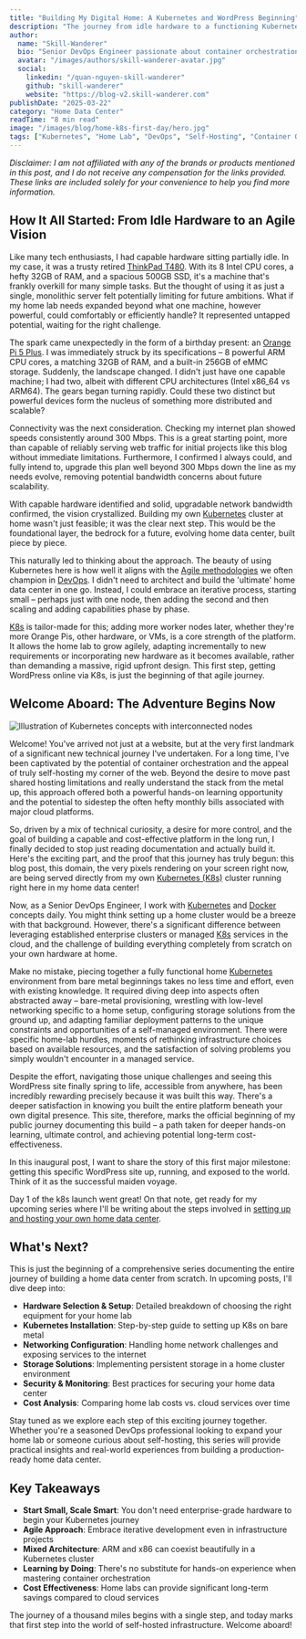 ```yaml
---
title: "Building My Digital Home: A Kubernetes and WordPress Beginning"
description: "The journey from idle hardware to a functioning Kubernetes cluster - documenting the first day of launching a home data center with WordPress"
author:
  name: "Skill-Wanderer"
  bio: "Senior DevOps Engineer passionate about container orchestration, home labs, and building scalable infrastructure from the ground up."
  avatar: "/images/authors/skill-wanderer-avatar.jpg"
  social:
    linkedin: "/quan-nguyen-skill-wanderer"
    github: "skill-wanderer"
    website: "https://blog-v2.skill-wanderer.com"
publishDate: "2025-03-22"
category: "Home Data Center"
readTime: "8 min read"
image: "/images/blog/home-k8s-first-day/hero.jpg"
tags: ["Kubernetes", "Home Lab", "DevOps", "Self-Hosting", "Container Orchestration"]
---
```


_Disclaimer: I am not affiliated with any of the brands or products mentioned in this post, and I do not receive any compensation for the links provided. These links are included solely for your convenience to help you find more information._


## How It All Started: From Idle Hardware to an Agile Vision

Like many tech enthusiasts, I had capable hardware sitting partially idle. In my case, it was a trusty retired [ThinkPad T480](https://www.lenovo.com/us/en/p/laptops/thinkpad/thinkpadt/thinkpad-t480/22tp2tt4800). With its 8 Intel CPU cores, a hefty 32GB of RAM, and a spacious 500GB SSD, it's a machine that's frankly overkill for many simple tasks. But the thought of using it as just a single, monolithic server felt potentially limiting for future ambitions. What if my home lab needs expanded beyond what one machine, however powerful, could comfortably or efficiently handle? It represented untapped potential, waiting for the right challenge.

The spark came unexpectedly in the form of a birthday present: an [Orange Pi 5 Plus](http://www.orangepi.org/html/hardWare/computerAndMicrocontrollers/details/Orange-Pi-5-plus-32GB.html). I was immediately struck by its specifications – 8 powerful ARM CPU cores, a matching 32GB of RAM, and a built-in 256GB of eMMC storage. Suddenly, the landscape changed. I didn't just have one capable machine; I had two, albeit with different CPU architectures (Intel x86_64 vs ARM64). The gears began turning rapidly. Could these two distinct but powerful devices form the nucleus of something more distributed and scalable?

Connectivity was the next consideration. Checking my internet plan showed speeds consistently around 300 Mbps. This is a great starting point, more than capable of reliably serving web traffic for initial projects like this blog without immediate limitations. Furthermore, I confirmed I always could, and fully intend to, upgrade this plan well beyond 300 Mbps down the line as my needs evolve, removing potential bandwidth concerns about future scalability.

With capable hardware identified and solid, upgradable network bandwidth confirmed, the vision crystallized. Building my own [Kubernetes](https://kubernetes.io/) cluster at home wasn't just feasible; it was the clear next step. This would be the foundational layer, the bedrock for a future, evolving home data center, built piece by piece.

This naturally led to thinking about the approach. The beauty of using Kubernetes here is how well it aligns with the [Agile methodologies](https://asana.com/resources/agile-methodology) we often champion in [DevOps](https://en.wikipedia.org/wiki/DevOps). I didn't need to architect and build the 'ultimate' home data center in one go. Instead, I could embrace an iterative process, starting small – perhaps just with one node, then adding the second and then scaling and adding capabilities phase by phase.

[K8s](https://kubernetes.io/) is tailor-made for this; adding more worker nodes later, whether they're more Orange Pis, other hardware, or VMs, is a core strength of the platform. It allows the home lab to grow agilely, adapting incrementally to new requirements or incorporating new hardware as it becomes available, rather than demanding a massive, rigid upfront design. This first step, getting WordPress online via K8s, is just the beginning of that agile journey.

## Welcome Aboard: The Adventure Begins Now

<Image 
  src={k8sIllustration}
  alt="Illustration of Kubernetes concepts with interconnected nodes"
  class="rounded-lg shadow-lg mb-6"
/>


Welcome! You've arrived not just at a website, but at the very first landmark of a significant new technical journey I've undertaken. For a long time, I've been captivated by the potential of container orchestration and the appeal of truly self-hosting my corner of the web. Beyond the desire to move past shared hosting limitations and really understand the stack from the metal up, this approach offered both a powerful hands-on learning opportunity and the potential to sidestep the often hefty monthly bills associated with major cloud platforms.

So, driven by a mix of technical curiosity, a desire for more control, and the goal of building a capable and cost-effective platform in the long run, I finally decided to stop just reading documentation and actually build it. Here's the exciting part, and the proof that this journey has truly begun: this blog post, this domain, the very pixels rendering on your screen right now, are being served directly from my own [Kubernetes (K8s)](https://kubernetes.io/) cluster running right here in my home data center!

Now, as a Senior DevOps Engineer, I work with [Kubernetes](https://kubernetes.io/) and [Docker](https://www.docker.com/) concepts daily. You might think setting up a home cluster would be a breeze with that background. However, there's a significant difference between leveraging established enterprise clusters or managed [K8s](https://kubernetes.io/) services in the cloud, and the challenge of building everything completely from scratch on your own hardware at home.

Make no mistake, piecing together a fully functional home [Kubernetes](https://kubernetes.io/) environment from bare metal beginnings takes no less time and effort, even with existing knowledge. It required diving deep into aspects often abstracted away – bare-metal provisioning, wrestling with low-level networking specific to a home setup, configuring storage solutions from the ground up, and adapting familiar deployment patterns to the unique constraints and opportunities of a self-managed environment. There were specific home-lab hurdles, moments of rethinking infrastructure choices based on available resources, and the satisfaction of solving problems you simply wouldn't encounter in a managed service.

Despite the effort, navigating those unique challenges and seeing this WordPress site finally spring to life, accessible from anywhere, has been incredibly rewarding precisely because it was built this way. There's a deeper satisfaction in knowing you built the entire platform beneath your own digital presence. This site, therefore, marks the official beginning of my public journey documenting this build – a path taken for deeper hands-on learning, ultimate control, and achieving potential long-term cost-effectiveness.

In this inaugural post, I want to share the story of this first major milestone: getting this specific WordPress site up, running, and exposed to the world. Think of it as the successful maiden voyage.

Day 1 of the k8s launch went great! On that note, get ready for my upcoming series where I'll be writing about the steps involved in [setting up and hosting your own home data center](https://blog.skill-wanderer.com/category/home-data-center/setup-home-data-center-series/).

## What's Next?

This is just the beginning of a comprehensive series documenting the entire journey of building a home data center from scratch. In upcoming posts, I'll dive deep into:

- **Hardware Selection & Setup**: Detailed breakdown of choosing the right equipment for your home lab
- **Kubernetes Installation**: Step-by-step guide to setting up K8s on bare metal
- **Networking Configuration**: Handling home network challenges and exposing services to the internet
- **Storage Solutions**: Implementing persistent storage in a home cluster environment
- **Security & Monitoring**: Best practices for securing your home data center
- **Cost Analysis**: Comparing home lab costs vs. cloud services over time

Stay tuned as we explore each step of this exciting journey together. Whether you're a seasoned DevOps professional looking to expand your home lab or someone curious about self-hosting, this series will provide practical insights and real-world experiences from building a production-ready home data center.

## Key Takeaways

- **Start Small, Scale Smart**: You don't need enterprise-grade hardware to begin your Kubernetes journey
- **Agile Approach**: Embrace iterative development even in infrastructure projects
- **Mixed Architecture**: ARM and x86 can coexist beautifully in a Kubernetes cluster
- **Learning by Doing**: There's no substitute for hands-on experience when mastering container orchestration
- **Cost Effectiveness**: Home labs can provide significant long-term savings compared to cloud services

The journey of a thousand miles begins with a single step, and today marks that first step into the world of self-hosted infrastructure. Welcome aboard!
